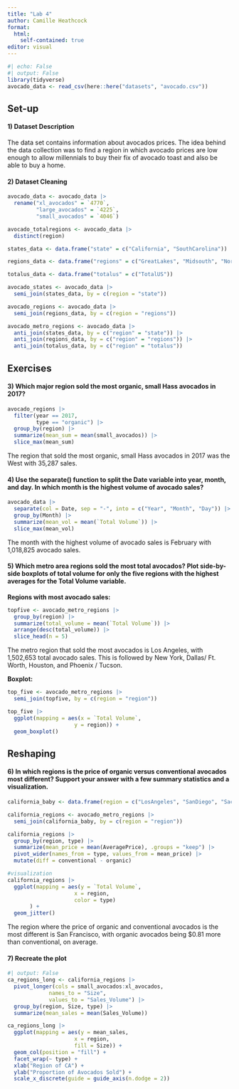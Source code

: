```yaml
---
title: "Lab 4"
author: Camille Heathcock
format: 
  html:
    self-contained: true
editor: visual
---
```


```r
#| echo: False 
#| output: False
library(tidyverse)
avocado_data <- read_csv(here::here("datasets", "avocado.csv"))
```

## Set-up

#### 1) Dataset Description

The data set contains information about avocados prices. The idea behind the data collection was to find a region in which avocado prices are low enough to allow millennials to buy their fix of avocado toast and also be able to buy a home.

#### 2) Dataset Cleaning

```r
avocado_data <- avocado_data |> 
  rename("xl_avocados" = `4770`, 
         "large_avocados" = `4225`, 
         "small_avocados" = `4046`)
```

```r
avocado_totalregions <- avocado_data |> 
  distinct(region)

states_data <- data.frame("state" = c("California", "SouthCarolina"))

regions_data <- data.frame("regions" = c("GreatLakes", "Midsouth", "Northeast", "NorthernNewEngland", "Plains", "SouthCentral", "Southeast", "West", "WestTexNewMexico"))

totalus_data <- data.frame("totalus" = c("TotalUS"))

avocado_states <- avocado_data |> 
  semi_join(states_data, by = c(region = "state"))

avocado_regions <- avocado_data |> 
  semi_join(regions_data, by = c(region = "regions"))

avocado_metro_regions <- avocado_data |> 
  anti_join(states_data, by = c("region" = "state")) |> 
  anti_join(regions_data, by = c("region" = "regions")) |> 
  anti_join(totalus_data, by = c("region" = "totalus"))
```

## Exercises

#### 3) Which major region sold the most organic, small Hass avocados in 2017?

```r
avocado_regions |> 
  filter(year == 2017, 
         type == "organic") |>
  group_by(region) |> 
  summarize(mean_sum = mean(small_avocados)) |> 
  slice_max(mean_sum)
```

The region that sold the most organic, small Hass avocados in 2017 was the West with 35,287 sales.

#### 4) Use the separate() function to split the Date variable into year, month, and day. In which month is the highest volume of avocado sales?

```r
avocado_data |> 
  separate(col = Date, sep = "-", into = c("Year", "Month", "Day")) |> 
  group_by(Month) |> 
  summarize(mean_vol = mean(`Total Volume`)) |> 
  slice_max(mean_vol)
```

The month with the highest volume of avocado sales is February with 1,018,825 avocado sales.

#### 5) Which metro area regions sold the most total avocados? Plot side-by-side boxplots of total volume for only the five regions with the highest averages for the Total Volume variable.

**Regions with most avocado sales:**

```r
topfive <- avocado_metro_regions |>  
  group_by(region) |> 
  summarize(total_volume = mean(`Total Volume`)) |> 
  arrange(desc(total_volume)) |> 
  slice_head(n = 5)
```

The metro region that sold the most avocados is Los Angeles, with 1,502,653 total avocado sales. This is followed by New York, Dallas/ Ft. Worth, Houston, and Phoenix / Tucson.

**Boxplot:**

```r
top_five <- avocado_metro_regions |> 
  semi_join(topfive, by = c(region = "region"))

top_five |> 
  ggplot(mapping = aes(x = `Total Volume`,
                     y = region)) + 
  geom_boxplot()
```

## Reshaping

#### 6) In which regions is the price of organic versus conventional avocados most different? Support your answer with a few summary statistics and a visualization.

```r
california_baby <- data.frame(region = c("LosAngeles", "SanDiego", "Sacramento", "SanFrancisco"))

california_regions <- avocado_metro_regions |> 
  semi_join(california_baby, by = c(region = "region"))

california_regions |> 
  group_by(region, type) |> 
  summarize(mean_price = mean(AveragePrice), .groups = "keep") |> 
  pivot_wider(names_from = type, values_from = mean_price) |> 
  mutate(diff = conventional - organic)

#visualization 
california_regions |>
  ggplot(mapping = aes(y = `Total Volume`, 
                     x = region, 
                     color = type)
       ) + 
  geom_jitter()

```

The region where the price of organic and conventional avocados is the most different is San Francisco, with organic avocados being \$0.81 more than conventional, on average.

#### 7) Recreate the plot

```r
#| output: False 
ca_regions_long <- california_regions |>
  pivot_longer(cols = small_avocados:xl_avocados, 
             names_to = "Size", 
             values_to = "Sales_Volume") |> 
  group_by(region, Size, type) |> 
  summarize(mean_sales = mean(Sales_Volume))
```

```r
ca_regions_long |>
  ggplot(mapping = aes(y = mean_sales, 
                     x = region, 
                     fill = Size)) + 
  geom_col(position = "fill") + 
  facet_wrap(~ type) + 
  xlab("Region of CA") +
  ylab("Proportion of Avocados Sold") +
  scale_x_discrete(guide = guide_axis(n.dodge = 2))
```
